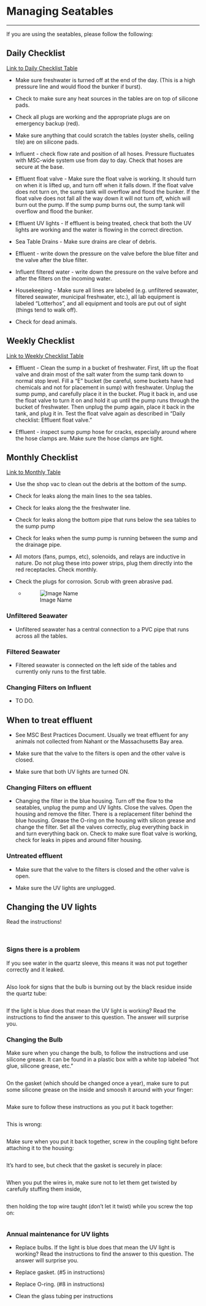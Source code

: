 # Managing Seatables

------------------------------------------------------------------------

If you are using the seatables, please follow the following:

## **Daily Checklist** {.unnumbered}

[Link to Daily Checklist Table](https://docs.google.com/spreadsheets/d/1oQnhrPk-GJYOvP48skjc4ehimgx4G3M1Ne0vrJx371c/edit#gid=0)

-   Make sure freshwater is turned off at the end of the day. (This is a high pressure line and would flood the bunker if burst).

-   Check to make sure any heat sources in the tables are on top of silicone pads.

-   Check all plugs are working and the appropriate plugs are on emergency backup (red).

-   Make sure anything that could scratch the tables (oyster shells, ceiling tile) are on silicone pads.

-   Influent - check flow rate and position of all hoses. Pressure fluctuates with MSC-wide system use from day to day. Check that hoses are secure at the base.

-   Effluent float valve - Make sure the float valve is working. It should turn on when it is lifted up, and turn off when it falls down. If the float valve does not turn on, the sump tank will overflow and flood the bunker. If the float valve does not fall all the way down it will not turn off, which will burn out the pump. If the sump pump burns out, the sump tank will overflow and flood the bunker.

-   Effluent UV lights - If effluent is being treated, check that both the UV lights are working and the water is flowing in the correct direction.

-   Sea Table Drains - Make sure drains are clear of debris.

-   Effluent - write down the pressure on the valve before the blue filter and the valve after the blue filter.

-   Influent filtered water - write down the pressure on the valve before and after the filters on the incoming water.

-   Housekeeping - Make sure all lines are labeled (e.g. unfiltered seawater, filtered seawater, municipal freshwater, etc.), all lab equipment is labeled "Lotterhos", and all equipment and tools are put out of sight (things tend to walk off).

-   Check for dead animals.

## **Weekly Checklist** {.unnumbered}

[Link to Weekly Checklist Table](https://docs.google.com/spreadsheets/d/1oQnhrPk-GJYOvP48skjc4ehimgx4G3M1Ne0vrJx371c/edit#gid=1794014838)

-   Effluent - Clean the sump in a bucket of freshwater. First, lift up the float valve and drain most of the salt water from the sump tank down to normal stop level. Fill a "E" bucket (be careful, some buckets have had chemicals and not for placement in sump) with freshwater. Unplug the sump pump, and carefully place it in the bucket. Plug it back in, and use the float valve to turn it on and hold it up until the pump runs through the bucket of freshwater. Then unplug the pump again, place it back in the tank, and plug it in. Test the float valve again as described in "Daily checklist: Effluent float valve."

-   Effluent - inspect sump pump hose for cracks, especially around where the hose clamps are. Make sure the hose clamps are tight.

## **Monthly Checklist** {.unnumbered}

[Link to Monthly Table](https://docs.google.com/spreadsheets/d/1oQnhrPk-GJYOvP48skjc4ehimgx4G3M1Ne0vrJx371c/edit#gid=626032260)

-   Use the shop vac to clean out the debris at the bottom of the sump.

-   Check for leaks along the main lines to the sea tables.

-   Check for leaks along the the freshwater line.

-   Check for leaks along the bottom pipe that runs below the sea tables to the sump pump

-   Check for leaks when the sump pump is running between the sump and the drainage pipe.

-   All motors (fans, pumps, etc), solenoids, and relays are inductive in nature. Do not plug these into power strips, plug them directly into the red receptacles. Check monthly.

-   Check the plugs for corrosion. Scrub with green abrasive pad.

    -   ![Image Name](https://drk-lo.github.io/lotterhoslabprotocols/img/UVpicts1.JPG){alt="Image Name"}

### **Unfiltered Seawater** {.unnumbered}

-   Unfiltered seawater has a central connection to a PVC pipe that runs across all the tables.

### **Filtered Seawater** {.unnumbered}

-   Filtered seawater is connected on the left side of the tables and currently only runs to the first table.

### **Changing Filters on Influent** {.unnumbered}

-   TO DO.

## **When to treat effluent** {.unnumbered}

-   See MSC Best Practices Document. Usually we treat effluent for any animals not collected from Nahant or the Massachusetts Bay area.

-   Make sure that the valve to the filters is open and the other valve is closed.

-   Make sure that both UV lights are turned ON.

### **Changing Filters on effluent** {.unnumbered}

-   Changing the filter in the blue housing. Turn off the flow to the seatables, unplug the pump and UV lights. Close the valves. Open the housing and remove the filter. There is a replacement filter behind the blue housing. Grease the O-ring on the housing with silicon grease and change the filter. Set all the valves correctly, plug everything back in and turn everything back on. Check to make sure float valve is working, check for leaks in pipes and around filter housing.

### **Untreated effluent** {.unnumbered}

-   Make sure that the valve to the filters is closed and the other valve is open.

-   Make sure the UV lights are unplugged.

## **Changing the UV lights** {.unnumbered}

Read the instructions!

![](https://drk-lo.github.io/lotterhoslabprotocols/img/UVpicts2.JPG){alt=""} ![](https://drk-lo.github.io/lotterhoslabprotocols/img/UVpicts3.JPG){alt=""}

### **Signs there is a problem** {.unnumbered}

If you see water in the quartz sleeve, this means it was not put together correctly and it leaked.

![](https://drk-lo.github.io/lotterhoslabprotocols/img/UVpicts4.JPG){alt=""}

Also look for signs that the bulb is burning out by the black residue inside the quartz tube:

![](https://drk-lo.github.io/lotterhoslabprotocols/img/UVpicts10.JPG){alt=""}

If the light is blue does that mean the UV light is working? Read the instructions to find the answer to this question. The answer will surprise you.

### **Changing the Bulb** {.unnumbered}

Make sure when you change the bulb, to follow the instructions and use silicone grease. It can be found in a plastic box with a white top labeled "hot glue, silicone grease, etc."

![](https://drk-lo.github.io/lotterhoslabprotocols/img/UVpicts6.JPG){alt=""}

On the gasket (which should be changed once a year), make sure to put some silicone grease on the inside and smoosh it around with your finger:

![](https://drk-lo.github.io/lotterhoslabprotocols/img/UVpicts8.JPG){alt=""}

Make sure to follow these instructions as you put it back together:

![](https://drk-lo.github.io/lotterhoslabprotocols/img/UVpicts9.JPG){alt=""}

This is wrong:

![](https://drk-lo.github.io/lotterhoslabprotocols/img/UVpicts14.JPG){alt=""}

Make sure when you put it back together, screw in the coupling tight before attaching it to the housing:

![](https://drk-lo.github.io/lotterhoslabprotocols/img/UVpicts15.JPG){alt=""}

It's hard to see, but check that the gasket is securely in place:

![](https://drk-lo.github.io/lotterhoslabprotocols/img/UVpicts16.JPG){alt=""}

When you put the wires in, make sure not to let them get twisted by carefully stuffing them inside,

![](https://drk-lo.github.io/lotterhoslabprotocols/img/UVpicts17.JPG){alt=""}

then holding the top wire taught (don't let it twist) while you screw the top on:

![](https://drk-lo.github.io/lotterhoslabprotocols/img/UVpicts18.JPG){alt=""}

### **Annual maintenance for UV lights** {.unnumbered}

-   Replace bulbs. If the light is blue does that mean the UV light is working? Read the instructions to find the answer to this question. The answer will surprise you.

-   Replace gasket. (#5 in instructions)

-   Replace O-ring. (#8 in instructions)

-   Clean the glass tubing per instructions
